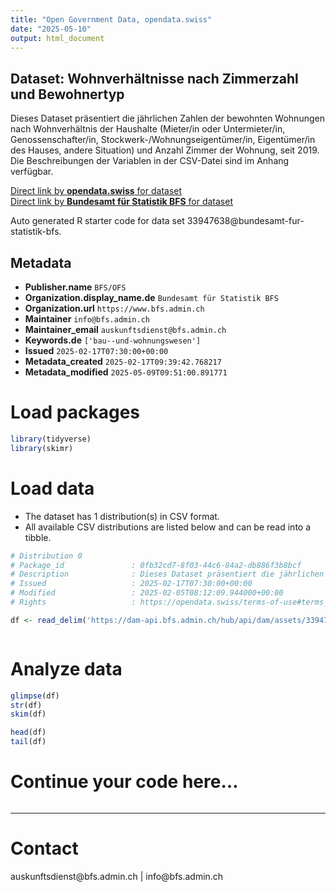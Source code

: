 ```yaml
---
title: "Open Government Data, opendata.swiss"
date: "2025-05-10"
output: html_document
---
```


## Dataset: Wohnverhältnisse nach Zimmerzahl und Bewohnertyp

Dieses Dataset präsentiert die jährlichen Zahlen der bewohnten Wohnungen nach Wohnverhältnis der Haushalte (Mieter/in oder Untermieter/in, Genossenschafter/in, Stockwerk-/Wohnungseigentümer/in, Eigentümer/in des Hauses, andere Situation) und Anzahl Zimmer der Wohnung, seit 2019. Die Beschreibungen der Variablen in der CSV-Datei sind im Anhang verfügbar.

[Direct link by **opendata.swiss** for dataset](https://opendata.swiss/de/dataset/wohnverhaltnisse-nach-zimmerzahl-und-bewohnertyp4)<br>
[Direct link by **Bundesamt für Statistik BFS** for dataset](https://www.bfs.admin.ch/asset/de/ts-x-09.03.02.01.01)

Auto generated R starter code for data set 33947638@bundesamt-fur-statistik-bfs.

## Metadata

- **Publisher.name** `BFS/OFS`
- **Organization.display_name.de** `Bundesamt für Statistik BFS`
- **Organization.url** `https://www.bfs.admin.ch`
- **Maintainer** `info@bfs.admin.ch`
- **Maintainer_email** `auskunftsdienst@bfs.admin.ch`
- **Keywords.de** `['bau--und-wohnungswesen']`
- **Issued** `2025-02-17T07:30:00+00:00`
- **Metadata_created** `2025-02-17T09:39:42.768217`
- **Metadata_modified** `2025-05-09T09:51:00.891771`


# Load packages

```r

library(tidyverse)
library(skimr)

```

# Load data

-   The dataset has 1 distribution(s) in CSV format.
-   All available CSV distributions are listed below and can be read into a tibble.

```r

# Distribution 0
# Package_id               : 0fb32cd7-8f03-44c6-84a2-db886f3b8bcf
# Description              : Dieses Dataset präsentiert die jährlichen Zahlen der bewohnten Wohnungen nach Wohnverhältnis der Haushalte (Mieter/in oder Untermieter/in, Genossenschafter/in, Stockwerk-/Wohnungseigentümer/in, Eigentümer/in des Hauses, andere Situation) und Anzahl Zimmer der Wohnung, seit 2019. Die Beschreibungen der Variablen in der CSV-Datei sind im Anhang verfügbar.
# Issued                   : 2025-02-17T07:30:00+00:00
# Modified                 : 2025-02-05T08:12:09.944000+00:00
# Rights                   : https://opendata.swiss/terms-of-use#terms_by_ask

df <- read_delim('https://dam-api.bfs.admin.ch/hub/api/dam/assets/33947647/master')



```

# Analyze data

```r

glimpse(df)
str(df)
skim(df)

head(df)
tail(df)

```

# Continue your code here...

```r

```

------------------------------------------------------------------------

# Contact

auskunftsdienst@bfs.admin.ch | info@bfs.admin.ch
